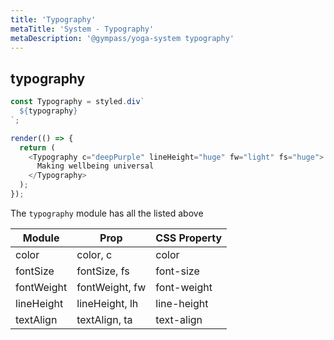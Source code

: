 ```yaml
---
title: 'Typography'
metaTitle: 'System - Typography'
metaDescription: '@gympass/yoga-system typography'
---
```


## typography

```javascript state
const Typography = styled.div`
  ${typography}
`;

render(() => {
  return (
    <Typography c="deepPurple" lineHeight="huge" fw="light" fs="huge">
      Making wellbeing universal
    </Typography>
  );
});
```

The `typography` module has all the listed above

<table>
  <thead>
    <tr>
      <th>Module</th>
      <th>Prop</th>
      <th>CSS Property</th>
    </tr>
  </thead>
  <tbody>
    <tr>
      <td>
        <inlineCode>color</inlineCode>
      </td>
      <td>
        <inlineCode>color</inlineCode>, <inlineCode>c</inlineCode>
      </td>
      <td>
        <inlineCode>color</inlineCode>
      </td>
    </tr>
    <tr>
      <td>
        <inlineCode>fontSize</inlineCode>
      </td>
      <td>
        <inlineCode>fontSize</inlineCode>, <inlineCode>fs</inlineCode>
      </td>
      <td>
        <inlineCode>font-size</inlineCode>
      </td>
    </tr>
    <tr>
      <td>
        <inlineCode>fontWeight</inlineCode>
      </td>
      <td>
        <inlineCode>fontWeight</inlineCode>, <inlineCode>fw</inlineCode>
      </td>
      <td>
        <inlineCode>font-weight</inlineCode>
      </td>
    </tr>
    <tr>
      <td>
        <inlineCode>lineHeight</inlineCode>
      </td>
      <td>
        <inlineCode>lineHeight</inlineCode>, <inlineCode>lh</inlineCode>
      </td>
      <td>
        <inlineCode>line-height</inlineCode>
      </td>
    </tr>
    <tr>
      <td>
        <inlineCode>textAlign</inlineCode>
      </td>
      <td>
        <inlineCode>textAlign</inlineCode>, <inlineCode>ta</inlineCode>
      </td>
      <td>
        <inlineCode>text-align</inlineCode>
      </td>
    </tr>
  </tbody>
</table>
